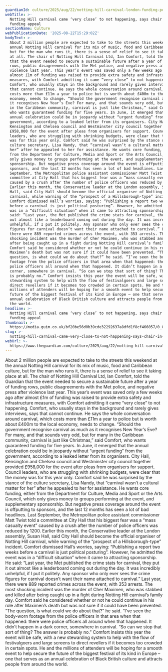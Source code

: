 ```yaml
---
guardianId: culture/2025/aug/22/notting-hill-carnival-london-funding-policing
webTitle: >-
  Notting Hill carnival came ‘very close’ to not happening, says chair in
  funding appeal
sectionName: Culture
webPublicationDate: '2025-08-22T15:29:02Z'
bodyText: >-
  About 2 million people are expected to take to the streets this weekend at the
  annual Notting Hill carnival for its mix of music, food and Caribbean culture,
  but for the man who runs it, there is a sense of relief to see it taking place
  at all. The chair of Notting Hill Carnival Ltd, Ian Comfort, told the Guardian
  that the event needed to secure a sustainable future after a year of funding
  rows, public disagreements with the Met police, and negative press after
  violence last year. This year’s event was saved only a few weeks ago after
  almost £1m of funding was raised to provide extra safety and infrastructure
  measures, with Comfort admitting it came “very close” to not happening.
  Comfort, who usually stays in the background and rarely gives interviews, says
  that cannot continue. He says the whole conversation around carnival, which
  costs more than £11m a year to police but is worth about £400m to the local
  economy, needs to change. “Should the government recognise carnival as much as
  it recognises New Year’s Eve? For many, and that sounds very odd, but for many
  in the Caribbean community, carnival is just like Christmas,” said Comfort,
  who wants guaranteed funding for five years. In June, it emerged that the
  annual celebration could be in jeopardy without “urgent funding” from the
  government, according to a leaked letter from its organisers. City Hall,
  Kensington and Chelsea council and Westminster city council together provided
  £958,000 for the event after pleas from organisers for support. Council
  leaders, who are struggling with shrinking budgets, were clear that the money
  was for this year only. Comfort said he was surprised by the stance of the
  culture secretary, Lisa Nandy, that “carnival wasn’t a cultural matter for
  her” after he appealed to her for assistance. He wants core funding, either
  from the Department for Culture, Media and Sport or the Arts Council, which
  only gives money to groups performing at the event, and supplementary
  sponsorship. But negative press coverage around the event is offputting to
  sponsors, and the last 12 months has seen a lot of bad headlines. Last
  September, the Metropolitan police assistant commissioner Matt Twist told a
  committee at City Hall that his biggest fear was a “mass casualty event”
  caused by a crush after the number of police officers was reduced by 1200.
  Earlier this month, the Conservative leader at the London assembly, Susan
  Hall, said City Hall should become the official organiser of Notting Hill
  carnival, while warning of the “prospect of a Hillsborough-type” incident.
  Comfort dismissed Hall’s worries, saying: “Publishing a report two weeks
  before a carnival is just political posturing”. However, he admitted the event
  was in a “difficult situation” when it came to attracting sponsorship. He
  said: “Last year, the Met published the crime stats for carnival, they put it
  out almost like a leaderboard coming out during the day. It was incredibly
  unhelpful, if I put it politely. Any sponsor who only ever sees the crime
  figures for carnival doesn’t want their name attached to carnival.” Last year,
  there were 889 reported crimes across the event, with 353 arrests. The most
  shocking incident was the murder of Cher Maximen, who was stabbed and killed
  after being caught up in a fight during Notting Hill carnival’s family day.
  Comfort said he considered whether or not he could continue in his role after
  Maximen’s death but was not sure if it could have been prevented. “The
  question, is what could we do about that?” he said. “I’ve seen the body-worn
  footage from the police officers in that area when that happened: there were
  police officers all around when that happened. It didn’t happen in a dark
  corner, somewhere in carnival. “So can we stop that sort of thing? The answer
  is probably no.” Comfort insists this year the event will be safe, with a new
  stewarding system to help with the flow of festivalgoers and large screens to
  direct revellers if it becomes too crowded in certain spots. He and the
  millions of attenders will be hoping for a smooth event to help secure the
  future of the biggest festival of its kind in Europe – one that serves as an
  annual celebration of Black British culture and attracts people from around
  the world.
headline: >-
  Notting Hill carnival came ‘very close’ to not happening, says chair in
  funding appeal
thumbnail: >-
  https://media.guim.co.uk/bf20be56d0b39cde32292637a8dfd1f8cf466057/0_0_7740_6192/500.jpg
slug: >-
  notting-hill-carnival-came-very-close-to-not-happening-says-chair-in-funding-appeal
webUrl: >-
  https://www.theguardian.com/culture/2025/aug/22/notting-hill-carnival-london-funding-policing
---
```

About 2 million people are expected to take to the streets this weekend at the annual Notting Hill carnival for its mix of music, food and Caribbean culture, but for the man who runs it, there is a sense of relief to see it taking place at all. The chair of Notting Hill Carnival Ltd, Ian Comfort, told the Guardian that the event needed to secure a sustainable future after a year of funding rows, public disagreements with the Met police, and negative press after violence last year. This year’s event was saved only a few weeks ago after almost £1m of funding was raised to provide extra safety and infrastructure measures, with Comfort admitting it came “very close” to not happening. Comfort, who usually stays in the background and rarely gives interviews, says that cannot continue. He says the whole conversation around carnival, which costs more than £11m a year to police but is worth about £400m to the local economy, needs to change. “Should the government recognise carnival as much as it recognises New Year’s Eve? For many, and that sounds very odd, but for many in the Caribbean community, carnival is just like Christmas,” said Comfort, who wants guaranteed funding for five years. In June, it emerged that the annual celebration could be in jeopardy without “urgent funding” from the government, according to a leaked letter from its organisers. City Hall, Kensington and Chelsea council and Westminster city council together provided £958,000 for the event after pleas from organisers for support. Council leaders, who are struggling with shrinking budgets, were clear that the money was for this year only. Comfort said he was surprised by the stance of the culture secretary, Lisa Nandy, that “carnival wasn’t a cultural matter for her” after he appealed to her for assistance. He wants core funding, either from the Department for Culture, Media and Sport or the Arts Council, which only gives money to groups performing at the event, and supplementary sponsorship. But negative press coverage around the event is offputting to sponsors, and the last 12 months has seen a lot of bad headlines. Last September, the Metropolitan police assistant commissioner Matt Twist told a committee at City Hall that his biggest fear was a “mass casualty event” caused by a crush after the number of police officers was reduced by 1200. Earlier this month, the Conservative leader at the London assembly, Susan Hall, said City Hall should become the official organiser of Notting Hill carnival, while warning of the “prospect of a Hillsborough-type” incident. Comfort dismissed Hall’s worries, saying: “Publishing a report two weeks before a carnival is just political posturing”. However, he admitted the event was in a “difficult situation” when it came to attracting sponsorship. He said: “Last year, the Met published the crime stats for carnival, they put it out almost like a leaderboard coming out during the day. It was incredibly unhelpful, if I put it politely. Any sponsor who only ever sees the crime figures for carnival doesn’t want their name attached to carnival.” Last year, there were 889 reported crimes across the event, with 353 arrests. The most shocking incident was the murder of Cher Maximen, who was stabbed and killed after being caught up in a fight during Notting Hill carnival’s family day. Comfort said he considered whether or not he could continue in his role after Maximen’s death but was not sure if it could have been prevented. “The question, is what could we do about that?” he said. “I’ve seen the body-worn footage from the police officers in that area when that happened: there were police officers all around when that happened. It didn’t happen in a dark corner, somewhere in carnival. “So can we stop that sort of thing? The answer is probably no.” Comfort insists this year the event will be safe, with a new stewarding system to help with the flow of festivalgoers and large screens to direct revellers if it becomes too crowded in certain spots. He and the millions of attenders will be hoping for a smooth event to help secure the future of the biggest festival of its kind in Europe – one that serves as an annual celebration of Black British culture and attracts people from around the world.
